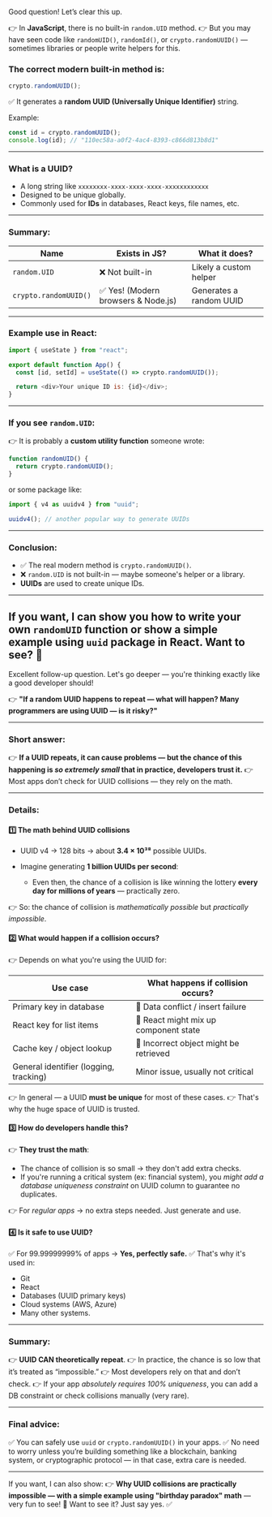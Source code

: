 Good question! Let’s clear this up.

👉 In **JavaScript**, there is no built-in `random.UID` method.
👉 But you may have seen code like `randomUID()`, `randomId()`, or `crypto.randomUUID()` — sometimes libraries or people write helpers for this.

### The correct modern built-in method is:

```js
crypto.randomUUID();
```

✅ It generates a **random UUID (Universally Unique Identifier)** string.

Example:

```js
const id = crypto.randomUUID();
console.log(id); // "110ec58a-a0f2-4ac4-8393-c866d813b8d1"
```

---

### What is a UUID?

- A long string like `xxxxxxxx-xxxx-xxxx-xxxx-xxxxxxxxxxxx`
- Designed to be unique globally.
- Commonly used for **IDs** in databases, React keys, file names, etc.

---

### Summary:

| Name                  | Exists in JS?                       | What it does?           |
| --------------------- | ----------------------------------- | ----------------------- |
| `random.UID`          | ❌ Not built-in                     | Likely a custom helper  |
| `crypto.randomUUID()` | ✅ Yes! (Modern browsers & Node.js) | Generates a random UUID |

---

### Example use in React:

```js
import { useState } from "react";

export default function App() {
  const [id, setId] = useState(() => crypto.randomUUID());

  return <div>Your unique ID is: {id}</div>;
}
```

---

### If you see `random.UID`:

👉 It is probably a **custom utility function** someone wrote:

```js
function randomUID() {
  return crypto.randomUUID();
}
```

or some package like:

```js
import { v4 as uuidv4 } from "uuid";

uuidv4(); // another popular way to generate UUIDs
```

---

### Conclusion:

- ✅ The real modern method is `crypto.randomUUID()`.
- ❌ `random.UID` is not built-in — maybe someone's helper or a library.
- **UUIDs** are used to create unique IDs.

---

## If you want, I can show you **how to write your own `randomUID` function** or show a simple example using `uuid` package in React. Want to see? 🚀

Excellent follow-up question. Let's go deeper — you're thinking exactly like a good developer should!

👉 **"If a random UUID happens to repeat — what will happen? Many programmers are using UUID — is it risky?"**

---

### Short answer:

👉 **If a UUID repeats, it can cause problems — but the chance of this happening is _so extremely small_ that in practice, developers trust it.**
👉 Most apps don’t check for UUID collisions — they rely on the math.

---

### Details:

#### 1️⃣ The math behind UUID collisions

- UUID v4 → 128 bits → about **3.4 × 10³⁸** possible UUIDs.
- Imagine generating **1 billion UUIDs per second**:

  - Even then, the chance of a collision is like winning the lottery **every day for millions of years** — practically zero.

👉 So: the chance of collision is _mathematically possible_ but _practically impossible_.

#### 2️⃣ What would happen if a collision occurs?

👉 Depends on what you're using the UUID for:

| Use case                               | What happens if collision occurs?      |
| -------------------------------------- | -------------------------------------- |
| Primary key in database                | 🚨 Data conflict / insert failure      |
| React key for list items               | 🚨 React might mix up component state  |
| Cache key / object lookup              | 🚨 Incorrect object might be retrieved |
| General identifier (logging, tracking) | Minor issue, usually not critical      |

👉 In general — a UUID **must be unique** for most of these cases.
👉 That's why the huge space of UUID is trusted.

#### 3️⃣ How do developers handle this?

👉 **They trust the math**:

- The chance of collision is so small → they don't add extra checks.
- If you're running a critical system (ex: financial system), you _might add a database uniqueness constraint_ on UUID column to guarantee no duplicates.

👉 For _regular apps_ → no extra steps needed. Just generate and use.

#### 4️⃣ Is it safe to use UUID?

✅ For 99.99999999% of apps → **Yes, perfectly safe.**
✅ That's why it's used in:

- Git
- React
- Databases (UUID primary keys)
- Cloud systems (AWS, Azure)
- Many other systems.

---

### Summary:

👉 **UUID CAN theoretically repeat**.
👉 In practice, the chance is so low that it’s treated as “impossible.”
👉 Most developers rely on that and don’t check.
👉 If your app _absolutely requires 100% uniqueness_, you can add a DB constraint or check collisions manually (very rare).

---

### Final advice:

✅ You can safely use `uuid` or `crypto.randomUUID()` in your apps.
✅ No need to worry unless you’re building something like a blockchain, banking system, or cryptographic protocol — in that case, extra care is needed.

---

If you want, I can also show:
👉 **Why UUID collisions are practically impossible — with a simple example using "birthday paradox" math** — very fun to see! 🚀
Want to see it? Just say yes. ✅
